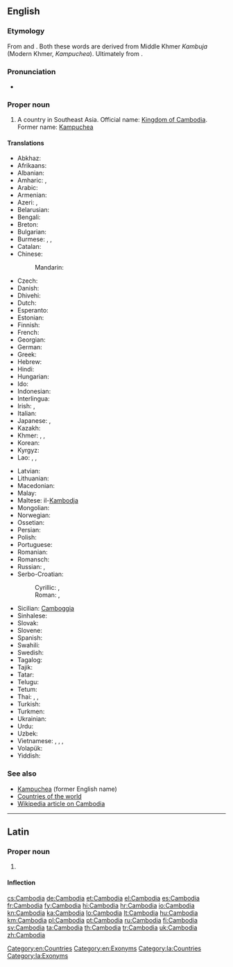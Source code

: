 ==English==
{{wikipedia}}

===Etymology===
From {{etyl|fr|}} {{term|Cambodge|lang=fr}} and {{etyl|pt|}} {{term|Camboja|lang=pt}}. Both these words are derived from Middle Khmer ''Kambuja'' (Modern Khmer, ''Kampuchea''). Ultimately from {{etyl|sa|}} {{term|काम्बोज|tr=kāmbōja|lang=sa||a tribe mentioned in Hindu scripture}}.

===Pronunciation===
* {{audio|En-us-Cambodia.ogg|Audio (US)}}

===Proper noun===
{{en-proper noun}}

# A country in Southeast Asia. Official name: [[Kingdom of Cambodia]]. Former name: [[Kampuchea]]

====Translations====
{{trans-top|country in Southeast Asia}}
* Abkhaz: {{t-|ab|Камбоџа|tr=Kambodža|sc=Cyrl}}
* Afrikaans: {{t-|af|Kambodja}}
* Albanian: {{t-|sq|Kamboxhia|f}}
* Amharic: {{t-|am|ካምቦዲያ|tr=kambodiya|sc=Ethi}}, {{t-|am|ካምቦድያ|tr=kambodya|sc=Ethi}}
* Arabic: {{t-|ar|كامبوديا|f|tr=kambuudiya, kambodiya}}
* Armenian: {{t-|hy|Կամբոջա|tr=Kamboǰa}}
* Azeri: {{t-|az|Kamboca}}, {{t-|az|Kamboçiya}}
* Belarusian: {{t-|be|Камбоджа|f|tr=Kambódža|sc=Cyrl}}
* Bengali: {{t-|bn|কম্বোডিয়া|tr=kamboḍiẏā}}
* Breton: {{t-|br|Kambodja}}
* Bulgarian: {{t+|bg|Камбоджа|f|tr=Kambódža|sc=Cyrl}}
* Burmese: {{t-|my|ကမ္ဘောဒီးယားနိုင်ငံ|tr=kanbaw:di:ya: naingngan|sc=Mymr}}, {{t-|my|ကမ္ဘောဒီးယား|tr=kanbaw:di:ya:|sc=Mymr}}, {{t-|my|ကမ္ဗောဒီးယား|tr=kanbaw:di:ya:|sc=Mymr}}
* Catalan: {{t+|ca|Cambodja|f}}
* Chinese:
*: Mandarin: {{t-|cmn|柬埔寨|tr=Jiǎnpǔzhài|sc=Hani}}
* Czech: {{t+|cs|Kambodža|f}}
* Danish: {{t-|da|Cambodja}}
* Dhivehi: {{t-|dv|ކެމްބޯޑިއާ|tr=kembōḋiā|sc=Thaa}}
* Dutch: {{t+|nl|Cambodja}}
* Esperanto: {{t-|eo|Kamboĝo}}
* Estonian: {{t-|et|Kambodža}}
* Finnish: {{t+|fi|Kambodža}}
* French: {{t+|fr|Cambodge|m}}
* Georgian: {{t-|ka|კამბოჯა|tr=kamboja|sc=Geor}}
* German: {{t+|de|Kambodscha|n}}
* Greek: {{t+|el|Καμπότζη|f|tr=Kambótzi}}
* Hebrew: {{t-|he|קמבודיה|f|tr=qambodia}}
* Hindi: {{t+|hi|कम्बोडिया|m|tr=kamboḍiyā}}
* Hungarian: {{t+|hu|Kambodzsa}}
* Ido: {{t+|io|Kambodja}}
* Indonesian: {{t-|id|Kamboja}}
* Interlingua: {{t-|ia|Cambodia}}
* Irish: {{t-|ga|Cambóid|f|alt=An Chambóid}}, {{t-|ga|Ríocht na Cambóide|f}}
* Italian: {{t-|it|Cambogia|f}}
* Japanese: {{t-|ja|カンボディア|tr=Kambodia}}, {{t+|ja|カンボジア|tr=Kambojia}}
* Kazakh: {{t|kk|Камбоджа|tr=Kambodja|sc=Cyrl}}
* Khmer: {{t-|km|ប្រទេសកម្ពុជា|tr=bprədtēh gəmbpŭjīə|sc=Khmr}},  {{t-|km|ស្រុកខ្មែរ|tr=srok kmae|sc=Khmr}},  {{t+|km|កម្ពុជា|tr=gəmbpŭjīə|sc=Khmr}}
* Korean: {{t+|ko|캄보디아|tr=Kambodia|sc=Hang}}
* Kyrgyz: {{t-|ky|Камбоджа|tr=Kambodja|sc=Cyrl}}
* Lao: {{t-|lo|ກຳພູຊາ|tr=kam-phuu-saa|sc=Laoo}}, {{t+|lo|ກຳປູເຈຍ|tr=kāṁpūčiẏa|sc=Laoo}}, {{t-|lo|ປະເທດກຳປູເຈຍ|tr=patheet kāṁpūčiẏa|sc=Laoo}}
{{trans-mid}}
* Latvian: {{t+|lv|Kambodža|f}}
* Lithuanian: {{t+|lt|Kambodža|f}}
* Macedonian: {{t+|mk|Камбоџа|f|tr=Kambódža}}
* Malay: {{t-|ms|Kemboja}}
* Maltese: il-[[Kambodja]]
* Mongolian: {{t-|mn|Камбож|tr=Kambož|sc=Cyrl}}
* Norwegian: {{t+|no|Kambodsja}}
* Ossetian: {{tø|os|Камбоджӕ|tr=Kambodžä|sc=Cyrl}}
* Persian: {{t+|fa|کامبوج|tr=Kâmbuj}}
* Polish: {{t+|pl|Kambodża|f}}
* Portuguese: {{t+|pt|Camboja|f}}
* Romanian: {{t-|ro|Cambodgia|f}}
* Romansch: {{t-|rm|Cambodscha|f}}
* Russian: {{t+|ru|Камбоджа|tr=Kambódža}},  {{qualifier|former name}} {{t-|ru|Кампучия|f|tr=Kampúčija, Kampučíja}}
* Serbo-Croatian:
*: Cyrillic: {{t-|sh|Камбоџа|f}}, {{qualifier|old name}} {{t-|sh|Кампучија|f}}
*: Roman: {{t-|sh|Kambodža|f}}, {{qualifier|old name}} {{t-|sh|Kampučija|f}}
* Sicilian: [[Camboggia]] {{f}}
* Sinhalese: {{t-|si|කාම්‍බෝජය|tr=kāmbōjaya|sc=Sinh}}
* Slovak: {{t-|sk|Kambodža|f}}
* Slovene: {{t+|sl|Kambodža|f}}
* Spanish: {{t+|es|Camboya|f}}
* Swahili: {{t-|sw|Kamboja}}
* Swedish: {{t+|sv|Kambodja}}
* Tagalog: {{t-|tl|Kambodya}}
* Tajik: {{t-|tg|Камбоҷа|tr=Kamboja|sc=Cyrl}}
* Tatar: {{t-|tt|Камбоҗа|tr=Kamboca|sc=Cyrl}}
* Telugu: {{t+|te|కంబోడియా}}
* Tetum: {{tø|tet|kamboja}}
* Thai: {{qualifier|official}} {{t+|th|กัมพูชา|tr=gampoochaa}}, {{t+|th|ประเทศกัมพูชา|tr=prathet gampoochaa|sc=Thai}}, {{qualifier|dialect}} {{t+|th|เขมร|tr=khamen}}
* Turkish: {{t+|tr|Kamboçya}}
* Turkmen: {{t-|tk|Kamboja}}
* Ukrainian: {{t+|uk|Камбоджа|f|tr=Kambódža|sc=Cyrl}}
* Urdu: {{t-|ur|کمبوڈیا|m|tr=kamboḍiyā|sc=ur-Arab}}
* Uzbek: {{t-|uz|Kambodja}}
* Vietnamese: {{t-|vi|Campuchia}}, {{t-|vi|nước Campuchia}}, {{t-|vi|Căm Bốt}}, {{t+|vi|Cao Miên}}
* Volapük: {{t+|vo|Kambocän}}
* Yiddish: {{t-|yi|קאַמבאָדזשע|tr=kambodže|sc=Hebr}}
{{trans-bottom}}

===See also===
* [[Kampuchea]] (former English name)
* [[Appendix:Countries of the world|Countries of the world]]
* [[w:Cambodia|Wikipedia article on Cambodia]]

[[Category:en:Countries]]
[[Category:en:Exonyms]]

----

==Latin==
{{wikipedia|lang=la}}

===Proper noun===
{{la-proper noun|Cambodia|Cambodiae|Cambodiae|f|first}}

# {{l/en|Cambodia}}

====Inflection====
{{la-decl-1st-loc|Cambodi|Cambodi}}

[[Category:la:Countries]]
[[Category:la:Exonyms]]

[[cs:Cambodia]]
[[de:Cambodia]]
[[et:Cambodia]]
[[el:Cambodia]]
[[es:Cambodia]]
[[fr:Cambodia]]
[[fy:Cambodia]]
[[hi:Cambodia]]
[[hr:Cambodia]]
[[io:Cambodia]]
[[kn:Cambodia]]
[[ka:Cambodia]]
[[lo:Cambodia]]
[[lt:Cambodia]]
[[hu:Cambodia]]
[[km:Cambodia]]
[[pl:Cambodia]]
[[pt:Cambodia]]
[[ru:Cambodia]]
[[fi:Cambodia]]
[[sv:Cambodia]]
[[ta:Cambodia]]
[[th:Cambodia]]
[[tr:Cambodia]]
[[uk:Cambodia]]
[[zh:Cambodia]]